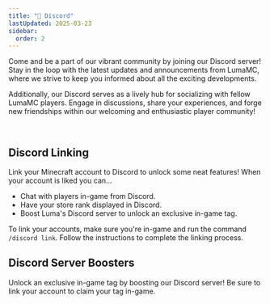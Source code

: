 ```yaml
---
title: "👾 Discord"
lastUpdated: 2025-03-23
sidebar:
  order: 2
---
```



Come and be a part of our vibrant community by joining our Discord server! Stay in the loop with the
latest updates and announcements from LumaMC, where we strive to keep you informed about all the
exciting developments.

Additionally, our Discord serves as a lively hub for socializing with fellow LumaMC players. Engage
in discussions, share your experiences, and forge new friendships within our welcoming and
enthusiastic player community!

<LinkCard
  title="Join the LumaMC Discord server!"
  description="lumamc.net/chat"
  href="https://lumamc.net/chat"
/>

<br />

## Discord Linking

Link your Minecraft account to Discord to unlock some neat features! When your account is liked you
can...

<div class="list">

- Chat with players in-game from Discord.
- Have your store rank displayed in Discord.
- Boost Luma's Discord server to unlock an exclusive in-game tag.

</div>

To link your accounts, make sure you're in-game and run the command `/discord link`. Follow the
instructions to complete the linking process.

## Discord Server Boosters

Unlock an exclusive in-game tag by boosting our Discord server! Be sure to link your account to
claim your tag in-game.
